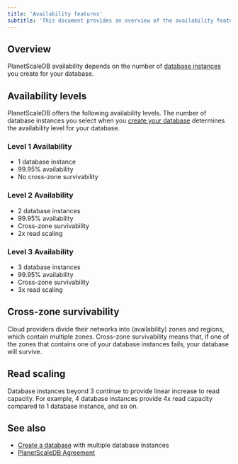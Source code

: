```yaml
---
title: 'Availability features'
subtitle: 'This document provides an overview of the availability features of PlanetScaleDB.'
---
```


## Overview

PlanetScaleDB availability depends on the number of [database instances](database-instances) you create for your database.

## Availability levels

PlanetScaleDB offers the following availability levels. The number of database instances you select when you [create your database](creating-database) determines the availability level for your database.

### Level 1 Availability

- 1 database instance
- 99.95% availability
- No cross-zone survivability

### Level 2 Availability

- 2 database instances
- 99.95% availability
- Cross-zone survivability
- 2x read scaling

### Level 3 Availability

- 3 database instances
- 99.95% availability
- Cross-zone survivability
- 3x read scaling

## Cross-zone survivability

Cloud providers divide their networks into (availability) zones and regions, which contain multiple zones. Cross-zone survivability means that, if one of the zones that contains one of your database instances fails, your database will survive.

## Read scaling

Database instances beyond 3 continue to provide linear increase to read capacity. For example, 4 database instances provide 4x read capacity compared to 1 database instance, and so on.

## See also

- [Create a database](creating-database) with multiple database instances
- [PlanetScaleDB Agreement](https://planetscale.com/legal/eula)
